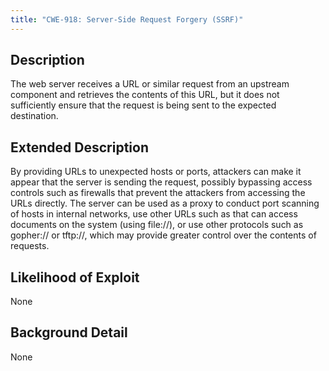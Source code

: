 ```yaml
---
title: "CWE-918: Server-Side Request Forgery (SSRF)"
---
```


## Description
The web server receives a URL or similar request from an upstream component and retrieves the contents of this URL, but it does not sufficiently ensure that the request is being sent to the expected destination.

## Extended Description
By providing URLs to unexpected hosts or ports, attackers can make it appear that the server is sending the request, possibly bypassing access controls such as firewalls that prevent the attackers from accessing the URLs directly. The server can be used as a proxy to conduct port scanning of hosts in internal networks, use other URLs such as that can access documents on the system (using file://), or use other protocols such as gopher:// or tftp://, which may provide greater control over the contents of requests.

## Likelihood of Exploit
None

## Background Detail
None
        